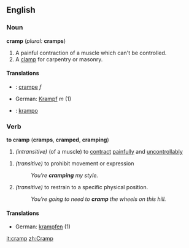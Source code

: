 ==English==

===Noun===
'''cramp'''  (''plural:'' '''cramps''')
#A painful contraction of a muscle which can't be controlled.
#A [[clamp]] for carpentry or masonry.
====Translations====

* {{fr}} : [[crampe]] ''f''
*German: [[Krampf]] ''m'' (1)
* {{io}} : [[krampo]]

===Verb===
'''to cramp'''  ('''cramps''', '''cramped''', '''cramping''')
#''(intransitive)'' (of a muscle) to [[contract]] [[painful]]ly and [[uncontrollable|uncontrollably]]
<!--I'm not quite sure but isn't the next definition a definition of "to cramp someone's style" rather than "to cramp" in general?-->
#''(transitive)'' to prohibit movement or expression
#:''You're '''cramping''' my style.''
#''(transitive)'' to restrain to a specific physical position.
#:''You're going to need to '''cramp''' the wheels on this hill.''
====Translations====
*German: [[krampfen]] (1)

[[it:cramp]]
[[zh:Cramp]]